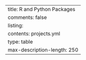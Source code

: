 ---
title: R and Python Packages
comments: false
listing:
  contents: projects.yml
  type: table
  max-description-length: 250
---